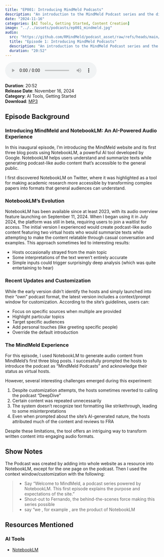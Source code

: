 ```yaml
---
title: "EP001: Introducing MindMeld Podcasts"
description: "An introduction to the MindMeld Podcast series and the different types of AI-generated content, power by NotebookLM"
date: "2024-11-16"
categories: [AI Tools, Getting Started, Content Creation]
image: "../../assets/podcasts/ep001_mindmeld.jpg"
audio:
  src: "https://github.com/RMindMeld/podcast_asset/raw/refs/heads/main/ep001-intro-mindmeld.mp3"
  title: "Episode 1: Introducing MindMeld Podcasts"
  description: "An introduction to the MindMeld Podcast series and the different types of AI-generated content, power by NotebookLM"
  duration: "20:52"
---
```



<div class="audio-player">
   <audio controls>
   <source src="https://github.com/RMindMeld/podcast_asset/raw/refs/heads/main/ep001-intro-mindmeld.mp3" type="audio/mpeg">
   <source src="https://github.com/RMindMeld/podcast_asset/raw/refs/heads/main/ep001-intro-mindmeld.ogg" type="audio/ogg">
   Your browser does not support the audio element.
   </audio>
</div>

:::{.episode-meta}

**Duration**: 20:52  
**Release Date**: November 16, 2024  
**Category**: AI Tools, Getting Started  
**Download**: [MP3](https://github.com/RMindMeld/podcast_asset/raw/refs/heads/main/ep001-intro-mindmeld.mp3)

:::

## Episode Background

### Introducing MindMeld and NotebookLM: An AI-Powered Audio Experience

In this inaugural episode, I'm introducing the MindMeld website and its first three blog posts using NotebookLM, a powerful AI tool developed by Google. NotebookLM helps users understand and summarize texts while generating podcast-like audio content that's accessible to the general public.

I first discovered NotebookLM on Twitter, where it was highlighted as a tool for making academic research more accessible by transforming complex papers into formats that general audiences can understand.

### NotebookLM's Evolution

NotebookLM has been available since at least 2023, with its audio overview feature launching on September 11, 2024. When I began using it in July 2024, the platform was still in beta, requiring users to join a waitlist for access. The initial version I experienced would create podcast-like audio content featuring two virtual hosts who would summarize texts while attempting to make the content relatable through casual conversation and examples. This approach sometimes led to interesting results:

- Hosts occasionally strayed from the main topic
- Some interpretations of the text weren't entirely accurate
- Simple inputs could trigger surprisingly deep analysis (which was quite entertaining to hear)

### Recent Updates and Customization

While the early version didn't identify the hosts and simply launched into their "own" podcast format, the latest version includes a context/prompt window for customization. According to the site's guidelines, users can:

- Focus on specific sources when multiple are provided
- Highlight particular topics
- Target specific audiences
- Add personal touches (like greeting specific people)
- Override the default introduction

### The MindMeld Experience

For this episode, I used NotebookLM to generate audio content from MindMeld's first three blog posts. I successfully prompted the hosts to introduce the podcast as "MindMeld Podcasts" and acknowledge their status as virtual hosts.

However, several interesting challenges emerged during this experiment:

1. Despite customization attempts, the hosts sometimes reverted to calling the podcast "DeepDive"
2. Certain content was repeated unnecessarily
3. The system doesn't recognize text formatting like strikethrough, leading to some misinterpretations
4. Even when prompted about the site's AI-generated nature, the hosts attributed much of the content and reviews to FRA

Despite these limitations, the tool offers an intriguing way to transform written content into engaging audio formats.

## Show Notes

The Podcast was created by adding into whole website as a resource into NotebookLM, except for the one page on the podcast. Then I used the context window/customization with the following:

> - Say “Welcome to MindMeld, a podcast series powered by NotebookLM. This first episode explains the purpose and expectations of the site.”
> - Shout-out to Fernando, the behind-the-scenes force making this series possible
> - say “we , for example , are the product of NotebookLM

## Resources Mentioned

### AI Tools
- [NotebookLM](https://notebooklm.google.com/)
 
